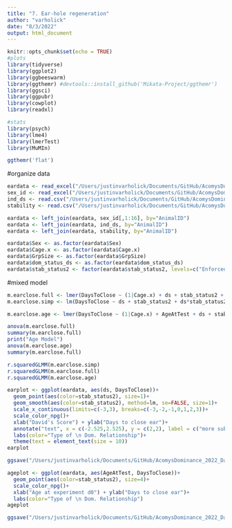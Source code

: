 ```yaml
---
title: "7. Ear-hole regeneration"
author: "varholick"
date: "8/3/2022"
output: html_document
---
```


```r
knitr::opts_chunk$set(echo = TRUE)
#plots
library(tidyverse)
library(ggplot2)
library(ggbeeswarm)
library(ggthemr) #devtools::install_github('Mikata-Project/ggthemr')
library(ggsci)
library(ggpubr)
library(cowplot)
library(readxl)

#stats
library(psych)
library(lme4)
library(lmerTest)
library(MuMIn)

ggthemr('flat')
```
#organize data
```r
eardata <- read_excel("/Users/justinvarholick/Documents/GitHub/AcomysDominance_2022_Data_Results/Data/EarDaysToClose.xlsx")
sex_id <- read_excel("/Users/justinvarholick/Documents/GitHub/AcomysDominance_2022_Data_Results/Data/AcomysDomRegen_Inventory.xlsx", sheet = "Sheet1")
ind_ds <- read.csv("/Users/justinvarholick/Documents/GitHub/AcomysDominance_2022_Data_Results/Data/dscorebyanimal_edited.csv")
stability <- read.csv("/Users/justinvarholick/Documents/GitHub/AcomysDominance_2022_Data_Results/Data/stabilitybycage.csv")

eardata <- left_join(eardata, sex_id[,1:16], by="AnimalID")
eardata <- left_join(eardata, ind_ds, by="AnimalID")
eardata <- left_join(eardata, stability, by="AnimalID")

eardata$Sex <- as.factor(eardata$Sex)
eardata$Cage.x <- as.factor(eardata$Cage.x)
eardata$GrpSize <- as.factor(eardata$GrpSize)
eardata$dom_status_ds <- as.factor(eardata$dom_status_ds)
eardata$stab_status2 <- factor(eardata$stab_status2, levels=c("Enforced stable", "Unstable", "Unenforced stable", "Unmeasurable"))
```

#mixed model
```r
m.earclose.full <- lmer(DaysToClose ~ (1|Cage.x) + ds + stab_status2 + ds*stab_status2, data=eardata)
m.earclose.simp <- lm(DaysToClose ~ ds + stab_status2 + ds*stab_status2, data=eardata)

m.earclose.age <- lmer(DaysToClose ~ (1|Cage.x) + AgeAtTest + ds + stab_status2 + ds*stab_status2, data=eardata)

anova(m.earclose.full)
summary(m.earclose.full)
print("Age Model")
anova(m.earclose.age)
summary(m.earclose.full)

r.squaredGLMM(m.earclose.simp)
r.squaredGLMM(m.earclose.full)
r.squaredGLMM(m.earclose.age)
```

```r
earplot <- ggplot(eardata, aes(ds, DaysToClose))+
  geom_point(aes(color=stab_status2), size=1)+
  geom_smooth(aes(color=stab_status2), method=lm, se=FALSE, size=1)+
  scale_x_continuous(limits=c(-3,3), breaks=c(-3,-2,-1,0,1,2,3))+
  scale_color_npg()+
  xlab("David's Score") + ylab("Days to close ear")+
  annotate("text", x = c(-2.525,2.525), y = c(2,2), label = c("more subordinate","more dominant"))+
  labs(color="Type of \n Dom. Relationship")+
  theme(text = element_text(size = 10)) 
earplot
```
```r
ggsave("/Users/justinvarholick/Documents/GitHub/AcomysDominance_2022_Data_Results/R generated figures/fig5_ear.tiff", earplot, units="in", width = 6, height = 3, device='tiff', dpi=300)

```

```r
ageplot <- ggplot(eardata, aes(AgeAtTest, DaysToClose))+
  geom_point(aes(color=stab_status2), size=4)+
  scale_color_npg()+
  xlab("Age at experiment d0") + ylab("Days to close ear")+
  labs(color="Type of \n Dom. Relationship")
ageplot
```
```r
ggsave("/Users/justinvarholick/Documents/GitHub/AcomysDominance_2022_Data_Results/R generated figures/SIFig_age_ear.tiff", ageplot, units="in", width = 3, height = 3, device='tiff', dpi=300)
```








